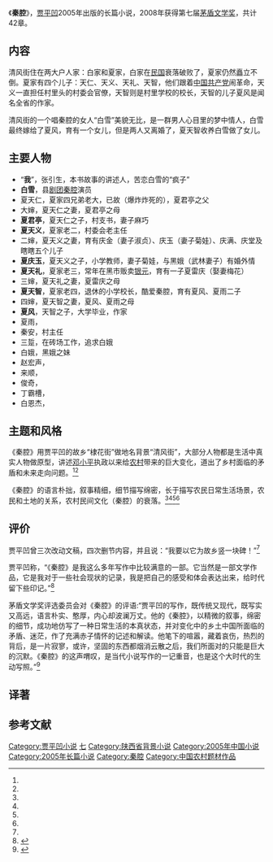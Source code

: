 {{Otheruses|subject=贾平凹长篇小说《秦腔》|other=中国大陆戏曲之一秦腔|秦腔}}
{{Infobox book 
| 书名      = 秦腔
| 图像      = [[File:qinqiang_novel.jpg|200px]]
| 图像说明  = 封面
| 作者      = [[贾平凹|贾平凹]]
| 出版地    = 北京市
| 语言      = 简体中文
| 系列      = 
| 题材      = 
| 类型      = [[现实主义|现实主义]]长篇小说
| 出版者    = [[作家出版社|作家出版社]]
| 出版日期  = 2005年4月1日
| 媒介      = 印刷（平装书）
| 页数      = 519
| 开本      = 
| isbn      = 9787506332170
| oclc      = 
| 杜威十进制图书分类法= 
| 美国国会图书馆图书分类法= 
| 上一部作品= 
| 下一部作品= 
| 引用      = 
| 被引用    = 
}}
《'''秦腔'''》，[[贾平凹|贾平凹]]2005年出版的长篇小说，2008年获得第七届[[茅盾文学奖|茅盾文学奖]]，共计42章。

==内容==
清风街住在两大户人家：白家和夏家，白家在[[中华民国|民国]]衰落破败了，夏家仍然矗立不倒。夏家有四个儿子：天仁、天义、天礼、天智，他们跟着[[中国共产党|中国共产党]]闹革命，天义一直担任村里头的村委会官僚，天智则是村里学校的校长，天智的儿子夏风是闻名全省的作家。

清风街的一个唱秦腔的女人“白雪”美貌无比，是一群男人心目里的梦中情人，白雪最终嫁给了夏风，育有一个女儿，但是两人又离婚了，夏天智收养白雪做了女儿。

== 主要人物 ==
*“'''我'''”，张引生，本书故事的讲述人，苦恋白雪的“疯子”
*'''白雪'''，县[[剧团|剧团]][[秦腔|秦腔]]演员
*夏天仁，夏家四兄弟老大，已故（爆炸炸死的），夏君亭之父
*大婶，夏天仁之妻，夏君亭之母
*'''夏君亭'''，夏天仁之子，村支书，妻子麻巧
*'''夏天义'''，夏家老二，村委会老主任
*二婶，夏天义之妻，育有庆金（妻子淑贞）、庆玉（妻子菊娃）、庆满、庆堂及瞎瞎五个儿子
*'''夏庆玉'''，夏天义之子，小学教师，妻子菊娃，与黑娥（武林妻子）有婚外情
*'''夏天礼'''，夏家老三，常年在黑市贩卖[[银元|银元]]，育有一子夏雷庆（娶妻梅花）
*三婶，夏天礼之妻，夏雷庆之母
*'''夏天智'''，夏家老四，退休的小学校长，酷爱秦腔，育有夏风、夏雨二子
*四婶，夏天智之妻，夏风、夏雨之母
*'''夏风'''，天智之子，大学毕业，作家
*夏雨，
*秦安，村主任
*三踅，在砖场工作，追求白娥
*白娥，黑娥之妹
*赵宏声，
*来顺，
*俊奇，
*丁霸槽，
*白恩杰，

==主题和风格==
《秦腔》用贾平凹的故乡“棣花街”做地名背景“清风街”，大部分人物都是生活中真实人物做原型，讲述[[邓小平|邓小平]]执政以来给[[农村|农村]]带来的巨大变化，道出了乡村面临的矛盾和未来走向问题。<ref name="lang" /><ref name="tanshen" />

《秦腔》的语言朴拙，叙事精细，细节描写绵密，长于描写农民日常生活场景，农民和土地的关系，农村民间文化（秦腔）的衰落。<ref name="huang" /><ref name="lang" /><ref name="tanshen" /><ref name="ssgd" />

==评价==
贾平凹曾三次改动文稿，四次删节内容，并且说：“我要以它为故乡竖一块碑！”<ref name="ssgd" />

贾平凹称，“《秦腔》是我这么多年写作中比较满意的一部。它当然是一部文学作品，它是我对于一些社会现状的记录，我是把自己的感受和体会表达出来，给时代留下些印记。”<ref >{{cite web |url=http://news.xinhuanet.com/book/2008-10/28/content_10263920.htm |language= |title=第七届茅盾文学奖揭晓 《秦腔》等四部作品获奖 |publisher=文汇报 |date=2008年10月28日 |accessdate= |archive-date=2017年3月5日 |archive-url=https://web.archive.org/web/20170305063508/http://news.xinhuanet.com/book/2008-10/28/content_10263920.htm |dead-url=no }}</ref>

茅盾文学奖评选委员会对《秦腔》的评语:“贾平凹的写作，既传统又现代，既写实又高远，语言朴实、憨厚，内心却波澜万丈。他的《秦腔》，以精微的叙事，绵密的细节，成功地仿写了一种日常生活的本真状态，并对变化中的乡土中国所面临的矛盾、迷茫，作了充满赤子情怀的记述和解读。他笔下的喧嚣，藏着哀伤，热烈的背后，是一片寂寥，或许，坚固的东西都烟消云散之后，我们所面对的只能是巨大的沉默。《秦腔》的这声喟叹，是当代小说写作的一记重音，也是这个大时代的生动写照。”<ref >{{cite web |url=http://news.xinhuanet.com/book/2008-11/03/content_10297642.htm |language= |title=第七届茅盾文学奖获奖作品评语 |publisher=四川在线-华西都市报 |date=2008年11月3日 |accessdate= |archive-date=2017年3月5日 |archive-url=https://web.archive.org/web/20170305062806/http://news.xinhuanet.com/book/2008-11/03/content_10297642.htm |dead-url=no }}</ref>

==译著==

==参考文献==
{{reflist|refs=
<ref name="huang">{{cite web |url=http://www.chinawriter.com.cn/2009/2009-01-03/42140.html |title=我看《秦腔》 |accessdate=2014-02-01 |date=2009-01-03 |work=中国作家网 |archive-date=2020-02-04 |archive-url=https://web.archive.org/web/20200204035226/http://www.chinawriter.com.cn/2009/2009-01-03/42140.html |dead-url=no }}</ref>
<ref name="lang">{{cite web |url=http://www.chinawriter.com.cn/2008/2008-11-26/42139.html |title=那一曲沉雄悲凉的慢板：读贾平凹的《秦腔》 |date=2008-11-26 |accessdate=2014-02-01 |work=中国作家网 |archive-date=2020-02-03 |archive-url=https://web.archive.org/web/20200203123816/http://www.chinawriter.com.cn/2008/2008-11-26/42139.html |dead-url=no }}</ref>
<ref name="tanshen">{{cite web |url=http://www.chinawriter.com.cn/2008/2008-09-25/42138.html |title=《秦腔》：贾平凹的新变 |date=2008-09-25 |accessdate=2014-02-01 |work=中国作家网 |archive-date=2020-02-03 |archive-url=https://web.archive.org/web/20200203054204/http://www.chinawriter.com.cn/2008/2008-09-25/42138.html |dead-url=no }}</ref>
<ref name="ssgd">{{cite web |url=http://www.chinawriter.com.cn/2007/2007-01-22/42130.html |title=体会《秦腔》 |date=2007-01-22 |accessdate=2014-02-01 |work=中国作家网 |archive-date=2020-02-03 |archive-url=https://web.archive.org/web/20200203090944/http://www.chinawriter.com.cn/2007/2007-01-22/42130.html |dead-url=no }}</ref>
}}

{{贾平凹作品}}
{{紅樓夢獎|第一屆}}
{{茅盾文學獎|第七屆}}
{{Authority control}}  
{{DEFAULTSORT:Q秦}}
[[Category:贾平凹小说|Category:贾平凹小说]]
[[Category:茅盾文学奖获奖作品|七]]
[[Category:陕西省背景小说|Category:陕西省背景小说]]
[[Category:2005年中国小说|Category:2005年中国小说]]
[[Category:2005年长篇小说|Category:2005年长篇小说]]
[[Category:秦腔|Category:秦腔]]
[[Category:中国农村题材作品|Category:中国农村题材作品]]